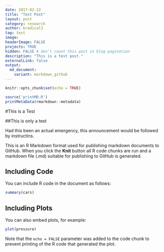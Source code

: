 ```yaml
---
date: 2017-02-22
title: "Test Post"
layout: post
category: research
author: bradical3
tag: test
image: 
headerImage: FALSE
projects: TRUE
hidden: FALSE # don't count this post in blog pagination
description: "This is a test post."
externalLink: false
output: 
  md_document: 
    variant: markdown_github
---
```



```r
knitr::opts_chunk$set(echo = TRUE)
```

```r
source('printMD.R')
printMetaData(rmarkdown::metadata)
```

#This is a Test

##This is only a test

Had this been an actual emergency, this announcement would be followed by instructins.

This is an R Markdown format used for publishing markdown documents to GitHub. When you click the **Knit** button all R code chunks are run and a markdown file (.md) suitable for publishing to GitHub is generated.

## Including Code

You can include R code in the document as follows:

```r
summary(cars)
```

## Including Plots

You can also embed plots, for example:

```r
plot(pressure)
```

Note that the `echo = FALSE` parameter was added to the code chunk to prevent printing of the R code that generated the plot.
